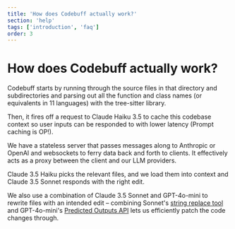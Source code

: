 ```yaml
---
title: 'How does Codebuff actually work?'
section: 'help'
tags: ['introduction', 'faq']
order: 3
---
```


# How does Codebuff actually work?

Codebuff starts by running through the source files in that directory and subdirectories and parsing out all the function and class names (or equivalents in 11 languages) with the tree-sitter library.

Then, it fires off a request to Claude Haiku 3.5 to cache this codebase context so user inputs can be responded to with lower latency (Prompt caching is OP!).

We have a stateless server that passes messages along to Anthropic or OpenAI and websockets to ferry data back and forth to clients. It effectively acts as a proxy between the client and our LLM providers.

Claude 3.5 Haiku picks the relevant files, and we load them into context and Claude 3.5 Sonnet responds with the right edit.

We also use a combination of Claude 3.5 Sonnet and GPT-4o-mini to rewrite files with an intended edit – combining Sonnet's [string replace tool](https://open.substack.com/pub/swyx/p/claude-sonnet?selection=face7427-d903-425d-86c8-fda6a5845e07) and GPT-4o-mini's [Predicted Outputs API](https://x.com/OpenAIDevs/status/1853564730872607229) lets us efficiently patch the code changes through.
